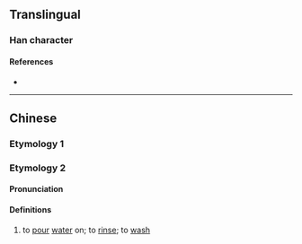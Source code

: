 {{character info/new}}
==Translingual==

===Han character===
{{Han char|rn=85|rad=水|as=18|sn=21|four=|canj=ETCE|ids=⿰氵叢}}

====References====
* {{Han ref|kx=0662.210|dkj=18745|hdz=31792.060|uh=7047|ud=28743}}

----

==Chinese==

===Etymology 1===
{{zh-see|潨|v}}

===Etymology 2===
{{zh-forms|alt=沯}}

====Pronunciation====
{{zh-pron
|mn=ml,tw,pn:châng/ml:chhiâng/xm,zz:chiâng
|cat=v
}}

====Definitions====
{{zh-hanzi}}

# {{lb|zh|Hokkien}} to [[pour]] [[water]] on; to [[rinse]]; to [[wash]]